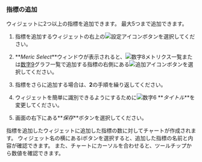 ### 指標の追加

ウィジェットに2つ以上の指標を追加できます。 最大5つまで追加できます。

1. 指標を追加するウィジェットの右上の![設定アイコン](/img/ico-setting.svg)ボタンを選択してください。

2. **_Meric Select_**ウィンドウが表示されると、![数字8](/img/number-08.png)メトリクス一覧または[数字9](/img/ic-number-09.svg)グラフ一覧で追加する指標の右側にある![追加アイコン](/img/ico-add.svg)ボタンを選択してください。

3. 指標をさらに追加する場合は、**2**の手順を繰り返してください。

4. ウィジェットを簡単に識別できるようにするために![数字6](/img/number-06.png) **_タイトル_**を変更してください。

5. 画面の右下にある**_保存_**ボタンを選択してください。

指標を追加したウィジェットに追加した指標の数に対してチャートが作成されます。 ウィジェット名の横にある<span class='mark'>i</span>ボタンを選択すると、追加した指標の名前と内容が確認できます。 また、チャートにカーソルを合わせると、ツールチップから数値を確認できます。
